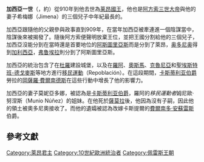 {{noteTA
|1=zh-hans:卡斯蒂利亚;zh-hant:卡斯蒂利亞;zh-tw:卡斯提爾;
|2=zh-hans:桑查;zh-hant:桑查;zh-tw:桑琪亞;
|3=zh-hans:科尔多瓦;zh-hant:科爾多瓦;zh-tw:哥多華;
|4=zh-hans:布尔戈斯;zh-hant:布爾戈斯;zh-tw:布哥斯;
|5=zh-hans:莫内阿东娜;zh-hant:莫內阿東娜;zh-tw:莫妮亞多娜;
|6=zh-hans:莱昂;zh-hant:萊昂;zh-tw:雷昂;
|7=zh-hans:阿拉贡;zh-hant:阿拉貢;zh-tw:亞拉岡;
|8=zh-hans:伊比利亚;zh-hant:伊比利亞;zh-tw:伊比利;
|9=zh-hans:特里萨;zh-hant:特里薩;zh-tw:泰麗莎;
|10=zh-hans:海梅诺;zh-hant:海梅諾;zh-tw:希梅諾;
|11=zh-hans:萨拉戈萨;zh-hant:薩拉戈薩;zh-tw:薩拉哥薩;
|12=zh-hans:圣埃斯特班-德戈麦斯;zh-hant:聖埃斯特班-德戈麥斯;zh-tw:聖埃斯特班-德哥麥斯;
|13=zh-hans:奥斯马;zh-hant:奧斯馬;zh-tw:歐斯馬;
}}
{{Infobox royalty
| type         = monarch
| name         = 加西亞一世
| image        = García I de León (Retiro, Madrid) 01.jpg
| imgw         = 200px
| caption      = 位於馬德里的雕像，完成於18世紀
| succession   = [[萊昂王國|萊昂]][[莱昂君主列表|國王]]
| reign        = 910年–914年
| coronation   =
| predecessor  = [[阿方索三世_(萊昂)|阿方索三世]]
| successor    = [[奥多尼奥二世_(莱昂)|奥多尼奥二世]]
| spouse       = 莫妮亞多娜
| issue        = 
| issue-link   = 
| issue-pipe   = 
| full name    = 
| house        = [[佩雷斯王朝|佩雷斯王朝]]
| house-type   = 王室
| father       = 阿斯圖里亞斯的[[阿方索三世_(萊昂)|阿方索三世]]
| mother       = 潘普洛納的[[希梅娜·加爾塞斯_(潘普洛納)|希梅娜·加爾塞斯]]
| birth_date   = 約871年
| birth_place  =
| death_date   = 約914年
| death_place  = 
| burial_place = [[聖薩爾瓦多大教堂_(奧維耶多)|聖薩爾瓦多大教堂]]，奧維耶多
| religion     = [[天主教會|羅馬天主教]]
| signature    = 
|}}

'''加西亞一世'''（{{lang-es|'''García I'''}}，約{{bd|871年||914年||catIdx=SS}}）從910年到他去世為[[莱昂君主列表|莱昂國王]]，他也是[[阿方索三世_(萊昂)|阿方索三世大帝]]與他的妻子希梅娜（Jimena）的三個兒子中年紀最長的。

加西亞跟隨他的父親參與政事直到909年，在當年加西亞被牽連進一個陰謀當中，陰謀後來被揭發了。隨後阿方索便聲明放棄王位，並把王國分割給他的三個兒子，加西亞沒能分到在當時還是首要地位的[[阿斯圖里亞斯|阿斯圖里亞斯]]而是分到了萊昂，[[奥多尼奥二世_(莱昂)|奥多尼奥]]得到[[加利西亞_(西班牙)|加利西亞]]，[[弗鲁埃拉二世_(莱昂)|弗鲁埃拉]]則分到了阿斯圖里亞斯。

加西亞的統治包含了在[[杜羅河|杜羅]]建設城堡，以及在[[羅阿_(布哥斯)|羅阿]]、[[奧斯馬|奧斯馬]]、[[克魯尼亞|克魯尼亞]]和[[聖埃斯特班-德戈麥斯|聖埃斯特班-德戈麥斯]]等地方進行[[移民運動|移民運動]]（Repoblación）。在這段期間，[[卡斯蒂利亚君主列表|卡斯蒂利亚伯爵]]勞拉的[[岡薩羅·費爾南德斯_(卡斯蒂利亚)|岡薩羅·費爾南德斯]]在這些行動中增長了他的影響力。

加西亞的妻子莫妮亞多娜，被認為是[[卡斯蒂利亚君主列表|卡斯蒂利亚伯爵]]，羅阿的''移民運動者''姆尼歐·努涅斯（Munio Núñez）的姐妹。在他死於[[薩莫拉_(西班牙)|薩莫拉]]後，他因為沒有子嗣，因此他的領土被奧多尼奧接收了。而他的遺孀被認為改嫁卡斯提爾的[[費爾南多·安蘇雷斯_(卡斯蒂利亚)|費爾南多·安蘇雷斯]]伯爵。

==參考文獻==
{{commonscat|García I of León}}

{{S-start}}
{{s-hou|[[佩雷斯王朝|佩雷斯王朝]]|約|871年|約|910年|}}
{{s-reg}}
{{s-bef|before=[[阿方索三世_(莱昂)|阿方索三世]]}}
{{s-ttl|title=[[莱昂君主列表|莱昂國王]]|years=910–914}}
{{s-aft|after=[[奥多尼奥二世_(莱昂)|奥多尼奥二世]]}}
{{end}}

{{Authority control}}
{{雷昂君主}}
[[Category:萊昂君主|Category:萊昂君主]]
[[Category:10世紀歐洲統治者|Category:10世紀歐洲統治者]]
[[Category:佩雷斯王朝|Category:佩雷斯王朝]]